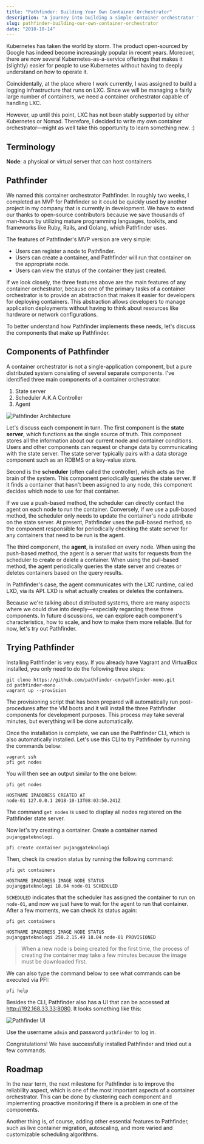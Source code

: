 ```yaml
---
title: "Pathfinder: Building Your Own Container Orchestrator"
description: "A journey into building a simple container orchestrator for LXC when Kubernetes and Nomad didn't offer stable support."
slug: pathfinder-building-our-own-container-orchestrator
date: "2018-10-14"
---
```


Kubernetes has taken the world by storm. The product open-sourced by Google has indeed become increasingly popular in recent years. Moreover, there are now several Kubernetes-as-a-service offerings that makes it (slightly) easier for people to use Kubernetes without having to deeply understand on how to operate it.

Coincidentally, at the place where I work currently, I was assigned to build a logging infrastructure that runs on LXC. Since we will be managing a fairly large number of containers, we need a container orchestrator capable of handling LXC.

However, up until this point, LXC has not been stably supported by either Kubernetes or Nomad. Therefore, I decided to write my own container orchestrator—might as well take this opportunity to learn something new. :)

## Terminology

**Node**: a physical or virtual server that can host containers

## Pathfinder

We named this container orchestrator Pathfinder. In roughly two weeks, I completed an MVP for Pathfinder so it could be quickly used by another project in my company that is currently in development. We have to extend our thanks to open-source contributors because we save thousands of man-hours by utilizing mature programming languages, toolkits, and frameworks like Ruby, Rails, and Golang, which Pathfinder uses.

The features of Pathfinder's MVP version are very simple:

- Users can register a node to Pathfinder.
- Users can create a container, and Pathfinder will run that container on the appropriate node.
- Users can view the status of the container they just created.

If we look closely, the three features above are the main features of any container orchestrator, because one of the primary tasks of a container orchestrator is to provide an abstraction that makes it easier for developers for deploying containers. This abstraction allows developers to manage application deployments without having to think about resources like hardware or network configurations.

To better understand how Pathfinder implements these needs, let's discuss the components that make up Pathfinder.

## Components of Pathfinder

A container orchestrator is not a single-application component, but a pure distributed system consisting of several separate components. I've identified three main components of a container orchestrator:

1. State server
2. Scheduler A.K.A Controller
3. Agent

![Pathfinder Architecture](./pathfinder-architecture.png)

Let's discuss each component in turn. The first component is the **state server**, which functions as the single source of truth. This component stores all the information about our current node and container conditions. Users and other components can request or change data by communicating with the state server. The state server typically pairs with a data storage component such as an RDBMS or a key-value store.

Second is the **scheduler** (often called the controller), which acts as the brain of the system. This component periodically queries the state server. If it finds a container that hasn't been assigned to any node, this component decides which node to use for that container.

If we use a push-based method, the scheduler can directly contact the agent on each node to run the container. Conversely, if we use a pull-based method, the scheduler only needs to update the container's node attribute on the state server. At present, Pathfinder uses the pull-based method, so the component responsible for periodically checking the state server for any containers that need to be run is the agent.

The third component, the **agent**, is installed on every node. When using the push-based method, the agent is a server that waits for requests from the scheduler to create or delete a container. When using the pull-based method, the agent periodically queries the state server and creates or deletes containers based on the query results.

In Pathfinder's case, the agent communicates with the LXC runtime, called LXD, via its API. LXD is what actually creates or deletes the containers.

Because we're talking about distributed systems, there are many aspects where we could dive into deeply—especially regarding these three components. In future discussions, we can explore each component's characteristics, how to scale, and how to make them more reliable. But for now, let's try out Pathfinder.

## Trying Pathfinder

Installing Pathfinder is very easy. If you already have Vagrant and VirtualBox installed, you only need to do the following three steps:

```shell
git clone https://github.com/pathfinder-cm/pathfinder-mono.git
cd pathfinder-mono
vagrant up --provision
```

The provisioning script that has been prepared will automatically run post-procedures after the VM boots and it will install the three Pathfinder components for development purposes. This process may take several minutes, but everything will be done automatically.

Once the installation is complete, we can use the Pathfinder CLI, which is also automatically installed. Let's use this CLI to try Pathfinder by running the commands below:

```shell
vagrant ssh
pfi get nodes
```

You will then see an output similar to the one below:

```shell
pfi get nodes

HOSTNAME IPADDRESS CREATED AT
node-01 127.0.0.1 2018-10-13T08:03:50.241Z
```

The command `get nodes` is used to display all nodes registered on the Pathfinder state server.

Now let's try creating a container. Create a container named `pujanggateknologi`.

```shell
pfi create container pujanggateknologi
```

Then, check its creation status by running the following command:

```shell
pfi get containers

HOSTNAME IPADDRESS IMAGE NODE STATUS
pujanggateknologi 18.04 node-01 SCHEDULED
```

`SCHEDULED` indicates that the scheduler has assigned the container to run on `node-01`, and now we just have to wait for the agent to run that container. After a few moments, we can check its status again:

```shell
pfi get containers

HOSTNAME IPADDRESS IMAGE NODE STATUS
pujanggateknologi 250.2.15.49 18.04 node-01 PROVISIONED
```

> When a new node is being created for the first time, the process of creating the container may take a few minutes because the image must be downloaded first.

We can also type the command below to see what commands can be executed via PFI:

```shell
pfi help
```

Besides the CLI, Pathfinder also has a UI that can be accessed at http://192.168.33.33:8080. It looks something like this:

![Pathfinder UI](./pathfinder-ui.png)

Use the username `admin` and password `pathfinder` to log in.

Congratulations! We have successfully installed Pathfinder and tried out a few commands.

## Roadmap

In the near term, the next milestone for Pathfinder is to improve the reliability aspect, which is one of the most important aspects of a container orchestrator. This can be done by clustering each component and implementing proactive monitoring if there is a problem in one of the components.

Another thing is, of course, adding other essential features to Pathfinder, such as live container migration, autoscaling, and more varied and customizable scheduling algorithms.
